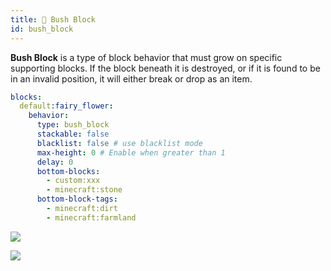 ```yaml
---
title: 🪻 Bush Block
id: bush_block
---
```


**Bush Block** is a type of block behavior that must grow on specific supporting blocks. If the block beneath it is destroyed, or if it is found to be in an invalid position, it will either break or drop as an item.

```yaml
blocks:
  default:fairy_flower:
    behavior:
      type: bush_block
      stackable: false
      blacklist: false # use blacklist mode
      max-height: 0 # Enable when greater than 1
      delay: 0
      bottom-blocks:
        - custom:xxx
        - minecraft:stone
      bottom-block-tags:
        - minecraft:dirt
        - minecraft:farmland
```

![](/img/bush_block_1.png)

![](/img/bush_block_2.png)
